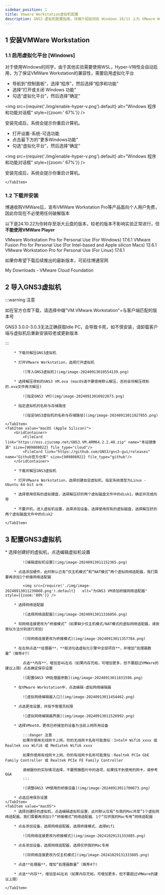```yaml
---
sidebar_position: 1
title: Vmware Workstation虚拟机配置
description: GNS3 虚拟机配置指南，详细介绍如何在 Windows 10/11 上为 VMware Workstation 启用虚拟化平台，并提供 VMware Workstation Pro 的下载、安装和配置步骤，以支持 GNS3 实验环境。
---
```



## 1 安装VMWare Workstation

### 1.1 启用虚拟化平台 [Windows]

对于使用Windows的同学，由于其他实验需要使用WSL，Hyper-V特性会自动启用，为了保证VMWare Workstation的兼容性，需要启用虚拟化平台

<Tabs className="unique-tabs"  groupId="operating-systems">
    <TabItem value="Windows 10">

* 导航到“控制面板”，选择“程序”，然后选择“程序和功能”
* 选择“打开或关闭 Windows 功能”
* 勾选“虚拟化平台”，然后选择“确定”

<img src={require('./img/enable-hyper-v.png').default}   alt="Windows 程序和功能对话框" style={{zoom:' 67%'}} />

安装完成后，系统会提示你重启计算机。
    </TabItem>
    <TabItem value="Windows 11">

* 打开设置-系统-可选功能
* 点击最下方的“更多Windows功能”
* 勾选“虚拟化平台”，然后选择“确定”

<img src={require('./img/enable-hyper-v.png').default}   alt="Windows 程序和功能对话框" style={{zoom:' 67%'}} />

安装完成后，系统会提示你重启计算机。

    </TabItem>
</Tabs>

### 1.2 下载并安装

博通收购VMWare后，宣布VMWare Workstation Pro等产品面向个人用户免费，因此你现在不必使用任何破解版本

以下是24.10.22为你转存至浙大云盘的版本，较老的版本不影响实验正常进行，但**不能使用VMWare Player**

<Tabs className="unique-tabs"  groupId="operating-systems">
    <TabItem value="Windows">
        <LinkCard url="https://oss.zjucomp.net/VMware-workstation-full-17.6.1-24319023.exe" title="VMware Workstation Pro" icon="https://support.broadcom.com/o/ecx-standard-theme/images/favicon.ico">VMware Workstation Pro for Personal Use (For Windows) 17.6.1</LinkCard>
    </TabItem>
    <TabItem value="macOS">
        <LinkCard url="https://pan.zju.edu.cn/share/89422b3ae5ab1f720cc9ac378b/" title="VMware Funsion Pro" icon="https://support.broadcom.com/o/ecx-standard-theme/images/favicon.ico">VMware Fusion Pro for Personal Use (For Intel-based and Apple silicon Macs) 13.6.1</LinkCard>
    </TabItem>
    <TabItem value="Linux">
        <LinkCard url="https://pan.zju.edu.cn/share/d4cfd82e4a0a8d23ebba08a7f1" title="VMware Workstation Pro" icon="https://support.broadcom.com/o/ecx-standard-theme/images/favicon.ico">VMware Workstation Pro for Personal Use (For Linux) 17.6.1</LinkCard>
    </TabItem>
</Tabs>

如果你希望下载后续推出的最新版本，可前往博通官网

<LinkCard url="https://support.broadcom.com/group/ecx/downloads" title="My Downloads - Support Portal - Broadcom Support Portal" icon="https://support.broadcom.com/o/ecx-standard-theme/images/favicon.ico">My Downloads - VMware Cloud Foundation</LinkCard>
<br/>


## 2 导入GNS3虚拟机

:::warning 注意

如在官方仓库下载，请选择中缀"VM.VMware.Workstation"+与客户端匹配的版本号

GNS3 3.0.0-3.0.3无法正确获取Idle PC，会导致卡死，如不慎安装，请卸载客户端与虚拟机后重新安装较老或更新版本

:::

<Tabs className="unique-tabs"  groupId="platform">
    <TabItem value="Windows / macOS (Intel) / Linux">
        <GridContainer>
            <FileCard link="https://oss.zjucomp.net/GNS3.VM.VMware.Workstation.2.2.50.zip" name="本站镜像源" size={946080449} file_type="cloud"/>
            <FileCard link="https://github.com/GNS3/gns3-gui/releases" name="Github官方仓库" size={946080449} file_type="github"/>
        </GridContainer>

        * 下载并解压GNS3虚拟机

        * 打开VMware Workstation，选择打开虚拟机

            ![导入GNS3虚拟机](img/image-20240913010554139.png)

        * 选择解压得到的GNS3 VM.ova (macOS请不要使用默认解压，否则会将解压得到的.ova文件再次解压)

            ![指定GNS3 VM](img/image-20240913010922873.png)

        * 指定虚拟机的名称与存储路径

            ![指定GNS3虚拟机的名称与存储路径](img/image-20240913011027855.png)

    </TabItem>
    <TabItem value="macOS (Apple Silicon)">
        <GridContainer>
            <FileCard link="https://oss.zjucomp.net/GNS3.VM.ARM64.2.2.48.zip" name="本站镜像源" size={909808022} file_type="cloud"/>
            <FileCard link="https://github.com/GNS3/gns3-gui/releases" name="Github官方仓库" size={909808022} file_type="github"/>
        </GridContainer>

        * 下载并解压GNS3虚拟机

        * 打开VMware Workstation，选择创建自定虚拟机，指定系统类型为Linux - Ubuntu 64-bit arm

        * 选择使用现有的虚拟硬盘，选择解压好的两个虚拟磁盘文件中的disk1，确定并完成向导

        * 不要开机，进入虚拟机设置，选择添加设备，选择使用现有的虚拟磁盘，选择解压好的两个虚拟磁盘文件中的disk2

    </TabItem>
</Tabs>

## 3 配置GNS3虚拟机

<Tabs className="unique-tabs"  groupId="operating-systems">
    <TabItem value="Windows / Linux">
        * 选择创建好的虚拟机，点选编辑虚拟机设置

            ![编辑虚拟机设置](img/image-20240913011152365.png)

        * 点选添加硬件，此时默认已有“仅主机模式”和“NAT模式”两个虚拟网络适配器，我们需要再添加1个桥接网络适配器

            <img src={require('./img/image-20240913011239868.png').default}   alt="为GNS3 VM添加桥接网络适配器" style={{zoom:'80%'}} />

        * 选择网络适配器

            ![选择网络适配器](img/image-20240913011316856.png)

        * 将网络连接更改为“桥接模式”（如果缺少仅主机模式/NAT模式的虚拟网络适配器，请按类似方法分别进行添加）

            ![将网络连接更改为桥接模式](img/image-20240913011357784.png)

        * 在左侧点选**处理器**，**取消勾选虚拟化引擎中全部项目**，并增加“处理器数量”（推荐4个）

            点选**内存**，增加至4G左右（如果内存充裕，可增加更多，但不要超过VMWare的建议上限）点击确定保存设置

            ![配置GNS3 VM处理器参数](img/image-20240913011831596.png)

        * 在VMware Workstation中，点选编辑-虚拟网络编辑器

            ![虚拟网络编辑器入口](img/image-20240913011454462.png)

        * 点选更改设置，并授予管理员权限

            ![虚拟网络编辑器界面](img/image-20240913011520992.png)

        * 选择VMnet0，更改已桥接至的设备为当前上网所用设备

            :::danger 注意
            如果你使用无线网卡上网，你的无线网卡名称可能类似：Intel® Wifi6 xxxx 或 Realtek xxx Wifi6 或 Mediatek Wifi6 xxxx

            如果你使用有线网卡上网，你的有线网卡名称可能类似：Realtek PCIe GbE Family Controller 或 Realtek PCIe FE Family Controller

            请根据你的实际情况选择，不要照搬图片中的选项，如果找不到使用的网卡，请参考Q&A
            :::

            ![调整GNS3 VM使用的桥接设备](img/image-20240913011700873.png)

        * 点选应用保存设置
    </TabItem>
    <TabItem value="macOS">
        * 选择创建好的虚拟机，点选编辑虚拟机设置，此时默认仅有“与我的Mac共享”1个虚拟网络适配器，我们需要再添加1个“桥接模式”网络适配器、1个“仅供我的Mac专用”网络适配器

        * 点击添加设备，选择网络适配器，选择桥接模式，选择Wifi

            ![将网络连接更改为桥接模式](img/image-20241029131333885.png)

        * 点击添加设备，选择网络适配器，选择仅供我的Mac专用

            ![将网络连接更改为仅主机模式](img/image-20241029131333885.png)

        * 点选**处理器**，增加“处理器数量”（推荐4个）

        * 点选**内存**，增加至4G左右（如果内存充裕，可增加更多，但不要超过VMWare的建议上限）

    </TabItem>
</Tabs>
